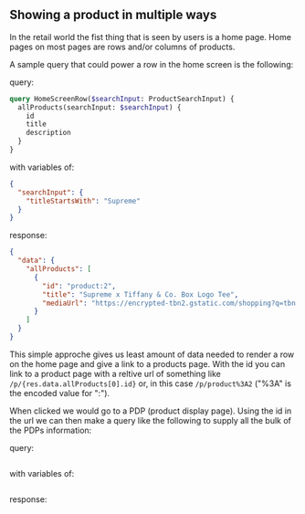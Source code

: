 ## Showing a product in multiple ways

In the retail world the fist thing that is seen by users is a home page. Home pages on most pages are rows and/or columns of products.

A sample query that could power a row in the home screen is the following:

query:

```graphql
query HomeScreenRow($searchInput: ProductSearchInput) {
  allProducts(searchInput: $searchInput) {
    id
    title
    description
  }
}
```

with variables of:

```JSON
{
  "searchInput": {
    "titleStartsWith": "Supreme"
  }
}
```

response:

```JSON
{
  "data": {
    "allProducts": [
      {
        "id": "product:2",
        "title": "Supreme x Tiffany & Co. Box Logo Tee",
        "mediaUrl": "https://encrypted-tbn2.gstatic.com/shopping?q=tbn:ANd9GcQWDHD3SSS98UAVKODaql7nrDTopfL4tcTnEltW8Yqy4hyDu4i5b70Wb3Y8-wACJIo5g-ZdRULPQKUmt7JfwiaSdgiOBz4pvU_YelKHUI4nhoXmMJPeh_tyWQ"
      }
    ]
  }
}
```

This simple approche gives us least amount of data needed to render a row on the home page and give a link to a products page. With the id you can link to a product page with a reltive url of something like `/p/{res.data.allProducts[0].id}` or, in this case `/p/product%3A2` ("%3A" is the encoded value for ":").

When clicked we would go to a PDP (product display page). Using the id in the url we can then make a query like the following to supply all the bulk of the PDPs information:

query:

```graphql

```

with variables of:

```JSON

```

response:

```JSON

```
